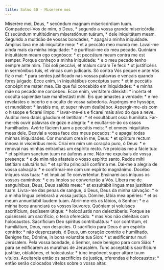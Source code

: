 ```yaml
---
title: Salmo 50 - Miserere mei
---
```


<div class="grid grid-cols-2 gap-5">
  <span class="col-6 dropcaps text-justify">
    Miserére mei, Deus, * secúndum magnam misericórdiam tuam.
  </span>
  <span class="col-6 dropcaps text-justify">
    Compadecei-Vos de mim, ó Deus, * segundo a vossa grande misericórdia.
  </span>
  <span class="col-6 text-justify">
    Et secúndum multitúdinem miseratiónum tuárum, * dele iniquitátem meam.
  </span>
  <span class="col-6 text-justify">
    Segundo a multidão de vossas bondades, * apagai a minha iniquidade.
  </span>
  <span class="col-6 text-justify">
    Amplius lava me ab iniquitáte mea: * et a peccáto meo munda me.
  </span>
  <span class="col-6 text-justify">
    Lavai-me ainda mais da minha iniquidade: * e purificai-me do meu pecado.
  </span>
  <span class="col-6 text-justify">
    Quóniam iniquitátem meam ego cognósco: * et peccátum meum contra me est
    semper.
  </span>
  <span class="col-6 text-justify">
    Porque conheço a minha iniquidade: * e o meu pecado tenho sempre ante mim.
  </span>
  <span class="col-6 text-justify">
    Tibi soli peccávi, et malum coram Te feci: * ut justificéris in sermónibus
    tuis, et vincas cum judicáris.
  </span>
  <span class="col-6 text-justify">
    Só contra Vós pequei e ante Vós fiz o mal: * para serdes justificado nas
    vossas palavras e vençais quando fores julgado.
  </span>
  <span class="col-6 text-justify">
    Ecce enim, in iniquitátibus concéptus sum: * et in peccátis concépit me
    mater mea.
  </span>
  <span class="col-6 text-justify">
    Eis que fui concebido em iniquidades: * e minha mãe no pecado me concebeu.
  </span>
  <span class="col-6 text-justify">
    Ecce enim, veritátem dilexísti: * incérta et occúlta sapiéntiæ tuæ
    manifestásti mihi.
  </span>
  <span class="col-6 text-justify">
    Eis que amastes a verdade: * e me revelastes o incerto e o oculto de vossa
    sabedoria.
  </span>
  <span class="col-6 text-justify">
    Aspérges me hyssópo, et mundábor: * lavábis me, et super nivem dealbábor.
  </span>
  <span class="col-6 text-justify">
    Aspergir-me-eis com o hissope e ficarei limpo: * lavar-me-eis e ficarei mais
    alvo do que a neve.
  </span>
  <span class="col-6 text-justify">
    Audítui meo dabis gáudium et lætítiam: * et exsultábunt ossa humiliáta.
  </span>
  <span class="col-6 text-justify">
    Far-me-eis ouvir palavras de gozo e alegria: * e exultar-se-ão os ossos
    humilhados.
  </span>
  <span class="col-6 text-justify">
    Avérte fáciem tuam a peccátis meis: * et omnes iniquitátes meas dele.
  </span>
  <span class="col-6 text-justify">
    Desviai a vossa face dos meus pecados: * e apagai todas minhas iniquidades.
  </span>
  <span class="col-6 text-justify">
    Cor mundum crea in me, Deus: * et spíritum rectum ínnova in viscéribus meis.
  </span>
  <span class="col-6 text-justify">
    Criai em mim um coração puro, ó Deus: * e renovai nas minhas entranhas um
    espírito recto.
  </span>
  <span class="col-6 text-justify">
    Ne proícias me a fácie tua: * et spíritum sanctum tuum ne áuferas a me.
  </span>
  <span class="col-6 text-justify">
    Não me expulsais de vossa presença: * e de mim não afasteis o vosso espírito
    santo.
  </span>
  <span class="col-6 text-justify">
    Redde mihi lætítiam salutáris tui: * et spíritu principáli confírma me.
  </span>
  <span class="col-6 text-justify">
    Dai-me a alegria de vossa salvação: * e confirmai-me com um espírito
    magnânimo.
  </span>
  <span class="col-6 text-justify">
    Docébo iníquos vias tuas: * et ímpii ad Te converténtur.
  </span>
  <span class="col-6 text-justify">
    Ensinarei aos iníquos os vossos caminhos: * e os ímpios se converterão a
    Vós.
  </span>
  <span class="col-6 text-justify">
    Líbera me de sanguínibus, Deus, Deus salútis meæ: * et exsultábit lingua mea
    justítiam tuam.
  </span>
  <span class="col-6 text-justify">
    Livrai-me das penas de sangue, ó Deus, Deus da minha salvação: * e a minha
    língua celebrará a vossa justiça.
  </span>
  <span class="col-6 text-justify">
    Dómine, lábia mea apéries: * et os meum annuntiábit laudem tuam.
  </span>
  <span class="col-6 text-justify">
    Abrir-me-eis os lábios, ó Senhor: * e a minha boca anunciará os vossos
    louvores.
  </span>
  <span class="col-6 text-justify">
    Quóniam si voluísses sacrifícium, dedíssem útique: * holocáustis non
    delectáberis.
  </span>
  <span class="col-6 text-justify">
    Porque se quisésseis um sacrifício, o teria oferecido: * mas Vos não
    deleitais com holocaustos.
  </span>
  <span class="col-6 text-justify">
    Sacrifícium Deo spíritus contribulátus: * cor contrítum, et humiliátum,
    Deus, non despícies.
  </span>
  <span class="col-6 text-justify">
    O sacrifício para Deus é um espírito contrito: * não desprezareis, ó Deus,
    um coração contrito e humilhado.
  </span>
  <span class="col-6 text-justify">
    Benígne fac, Dómine, in bona voluntáte tua Sion: * ut ædificéntur muri
    Jerúsalem.
  </span>
  <span class="col-6 text-justify">
    Pela vossa bondade, ó Senhor, sede benigno para com Sião: * para se
    edificarem as muralhas de Jerusalém.
  </span>
  <span class="col-6 text-justify">
    Tunc acceptábis sacrifícium justítiæ, oblatiónes, et holocáusta: * tunc
    impónent super altáre tuum vítulos.
  </span>
  <span class="col-6 text-justify">
    Aceitareis então os sacrifícios de justiça, oferendas e holocaustos: * então
    serão colocados vitelos sobre o vosso altar.
  </span>
</div>
